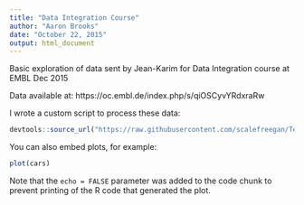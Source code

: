 ```yaml
---
title: "Data Integration Course"
author: "Aaron Brooks"
date: "October 22, 2015"
output: html_document
---
```


Basic exploration of data sent by Jean-Karim for Data Integration course at EMBL Dec 2015

Data available at: https://oc.embl.de/index.php/s/qiOSCyvYRdxraRw

I wrote a custom script to process these data:

```r
devtools::source_url("https://raw.githubusercontent.com/scalefreegan/Teaching/master/DataIntegration/readData.R")
```

You can also embed plots, for example:

```r
plot(cars)
```

Note that the `echo = FALSE` parameter was added to the code chunk to prevent printing of the R code that generated the plot.
